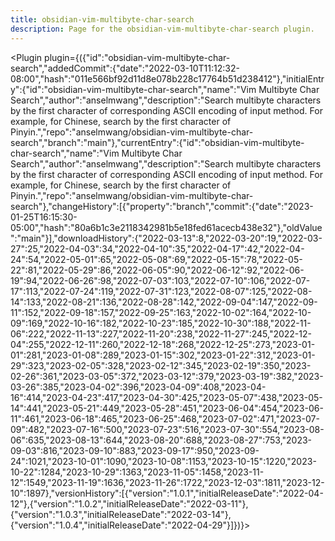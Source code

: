 ---
title: obsidian-vim-multibyte-char-search
description: Page for the obsidian-vim-multibyte-char-search plugin.
---


<Plugin plugin={({"id":"obsidian-vim-multibyte-char-search","addedCommit":{"date":"2022-03-10T11:12:32-08:00","hash":"011e566bf92d11d8e078b228c17764b51d238412"},"initialEntry":{"id":"obsidian-vim-multibyte-char-search","name":"Vim Multibyte Char Search","author":"anselmwang","description":"Search multibyte characters by the first character of corresponding ASCII encoding of input method. For example, for Chinese, search by the first character of Pinyin.","repo":"anselmwang/obsidian-vim-multibyte-char-search","branch":"main"},"currentEntry":{"id":"obsidian-vim-multibyte-char-search","name":"Vim Multibyte Char Search","author":"anselmwang","description":"Search multibyte characters by the first character of corresponding ASCII encoding of input method. For example, for Chinese, search by the first character of Pinyin.","repo":"anselmwang/obsidian-vim-multibyte-char-search"},"changeHistory":[{"property":"branch","commit":{"date":"2023-01-25T16:15:30-05:00","hash":"80a6b1c3e2118342981b5e18fed61acecb438e32"},"oldValue":"main"}],"downloadHistory":{"2022-03-13":8,"2022-03-20":19,"2022-03-27":25,"2022-04-03":34,"2022-04-10":35,"2022-04-17":42,"2022-04-24":54,"2022-05-01":65,"2022-05-08":69,"2022-05-15":78,"2022-05-22":81,"2022-05-29":86,"2022-06-05":90,"2022-06-12":92,"2022-06-19":94,"2022-06-26":98,"2022-07-03":103,"2022-07-10":106,"2022-07-17":113,"2022-07-24":119,"2022-07-31":123,"2022-08-07":125,"2022-08-14":133,"2022-08-21":136,"2022-08-28":142,"2022-09-04":147,"2022-09-11":152,"2022-09-18":157,"2022-09-25":163,"2022-10-02":164,"2022-10-09":169,"2022-10-16":182,"2022-10-23":185,"2022-10-30":188,"2022-11-06":222,"2022-11-13":227,"2022-11-20":238,"2022-11-27":245,"2022-12-04":255,"2022-12-11":260,"2022-12-18":268,"2022-12-25":273,"2023-01-01":281,"2023-01-08":289,"2023-01-15":302,"2023-01-22":312,"2023-01-29":323,"2023-02-05":328,"2023-02-12":345,"2023-02-19":350,"2023-02-26":361,"2023-03-05":372,"2023-03-12":379,"2023-03-19":382,"2023-03-26":385,"2023-04-02":396,"2023-04-09":408,"2023-04-16":414,"2023-04-23":417,"2023-04-30":425,"2023-05-07":438,"2023-05-14":441,"2023-05-21":449,"2023-05-28":451,"2023-06-04":454,"2023-06-11":461,"2023-06-18":465,"2023-06-25":468,"2023-07-02":471,"2023-07-09":482,"2023-07-16":500,"2023-07-23":516,"2023-07-30":554,"2023-08-06":635,"2023-08-13":644,"2023-08-20":688,"2023-08-27":753,"2023-09-03":816,"2023-09-10":883,"2023-09-17":950,"2023-09-24":1021,"2023-10-01":1090,"2023-10-08":1153,"2023-10-15":1220,"2023-10-22":1284,"2023-10-29":1363,"2023-11-05":1458,"2023-11-12":1549,"2023-11-19":1636,"2023-11-26":1722,"2023-12-03":1811,"2023-12-10":1897},"versionHistory":[{"version":"1.0.1","initialReleaseDate":"2022-04-12"},{"version":"1.0.2","initialReleaseDate":"2022-03-11"},{"version":"1.0.3","initialReleaseDate":"2022-03-14"},{"version":"1.0.4","initialReleaseDate":"2022-04-29"}]})}></Plugin>